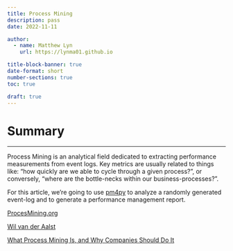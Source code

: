 ```yaml
---
title: Process Mining 
description: pass
date: 2022-11-11

author:
  - name: Matthew Lyn
    url: https://lynma01.github.io

title-block-banner: true
date-format: short
number-sections: true
toc: true

draft: true
---
```


# Summary
___
Process Mining is an analytical field dedicated to extracting performance measurements from event logs. Key metrics are usually related to things like: "how quickly are we able to cycle through a given process?", or conversely, "where are the bottle-necks within our business-processes?".

For this article, we're going to use [pm4py](https://pm4py.fit.fraunhofer.de) to analyze a randomly generated event-log and to generate a performance management report.

[ProcesMining.org](http://www.processmining.org/story/production.html)

[Wil van der Aalst](http://www.padsweb.rwth-aachen.de/wvdaalst/)

[What Process Mining Is, and Why Companies Should Do It](https://hbr.org/2019/04/what-process-mining-is-and-why-companies-should-do-it)